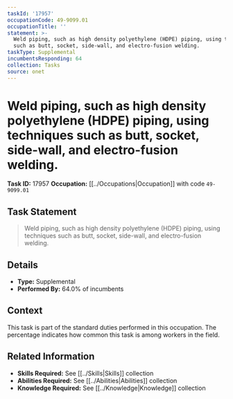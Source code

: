```yaml
---
taskId: '17957'
occupationCode: 49-9099.01
occupationTitle: ''
statement: >-
  Weld piping, such as high density polyethylene (HDPE) piping, using techniques
  such as butt, socket, side-wall, and electro-fusion welding.
taskType: Supplemental
incumbentsResponding: 64
collection: Tasks
source: onet
---
```

# Weld piping, such as high density polyethylene (HDPE) piping, using techniques such as butt, socket, side-wall, and electro-fusion welding.

**Task ID:** 17957
**Occupation:** [[../Occupations|Occupation]] with code `49-9099.01`

## Task Statement

> Weld piping, such as high density polyethylene (HDPE) piping, using techniques such as butt, socket, side-wall, and electro-fusion welding.

## Details

- **Type:** Supplemental
- **Performed By:** 64.0% of incumbents

## Context

This task is part of the standard duties performed in this occupation. The percentage indicates how common this task is among workers in the field.

## Related Information

- **Skills Required:** See [[../Skills|Skills]] collection
- **Abilities Required:** See [[../Abilities|Abilities]] collection
- **Knowledge Required:** See [[../Knowledge|Knowledge]] collection
